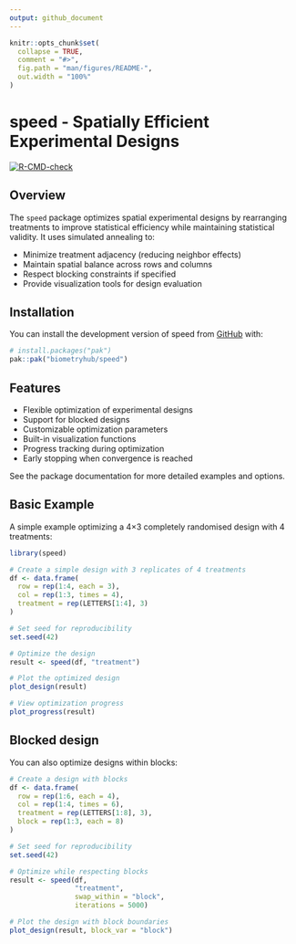 ```yaml
---
output: github_document
---
```


<!-- README.md is generated from README.Rmd. Please edit that file -->

```r
knitr::opts_chunk$set(
  collapse = TRUE,
  comment = "#>",
  fig.path = "man/figures/README-",
  out.width = "100%"
)
```

# speed - Spatially Efficient Experimental Designs

<!-- badges: start -->
[![R-CMD-check](https://github.com/biometryhub/speed-sam/actions/workflows/R-CMD-check.yaml/badge.svg)](https://github.com/biometryhub/speed-sam/actions/workflows/R-CMD-check.yaml)
<!-- badges: end -->


## Overview

The `speed` package optimizes spatial experimental designs by rearranging treatments to improve statistical efficiency while maintaining statistical validity. It uses simulated annealing to:

- Minimize treatment adjacency (reducing neighbor effects)
- Maintain spatial balance across rows and columns
- Respect blocking constraints if specified
- Provide visualization tools for design evaluation

## Installation

You can install the development version of speed from [GitHub](https://github.com/biometryhub/speed) with:

```r
# install.packages("pak")
pak::pak("biometryhub/speed")
```

## Features

- Flexible optimization of experimental designs
- Support for blocked designs
- Customizable optimization parameters
- Built-in visualization functions
- Progress tracking during optimization
- Early stopping when convergence is reached

See the package documentation for more detailed examples and options.

## Basic Example

A simple example optimizing a 4×3 completely randomised design with 4 treatments:

```r
library(speed)

# Create a simple design with 3 replicates of 4 treatments
df <- data.frame(
  row = rep(1:4, each = 3),
  col = rep(1:3, times = 4),
  treatment = rep(LETTERS[1:4], 3)
)

# Set seed for reproducibility
set.seed(42)

# Optimize the design
result <- speed(df, "treatment")

# Plot the optimized design
plot_design(result)

# View optimization progress
plot_progress(result)
```

## Blocked design

You can also optimize designs within blocks:

```r
# Create a design with blocks
df <- data.frame(
  row = rep(1:6, each = 4),
  col = rep(1:4, times = 6),
  treatment = rep(LETTERS[1:8], 3),
  block = rep(1:3, each = 8)
)

# Set seed for reproducibility
set.seed(42)

# Optimize while respecting blocks
result <- speed(df, 
                "treatment",
                swap_within = "block",
                iterations = 5000)

# Plot the design with block boundaries
plot_design(result, block_var = "block")
```


